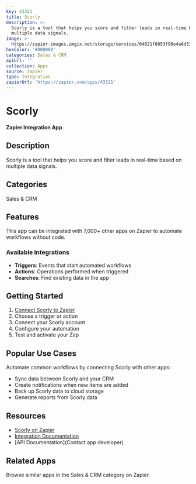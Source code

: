 ```yaml
---
key: 43321
title: Scorly
description: >-
  Scorly is a tool that helps you score and filter leads in real-time based on
  multiple data signals.
image: >-
  https://zapier-images.imgix.net/storage/services/04621f8053f96e4a6d33b252e703f158.png?auto=format%2Ccompress&ixlib=python-3.0.0&q=50
hexColor: '#000000'
categories: Sales & CRM
apiUrl: ''
collection: Apps
source: zapier
type: Integration
zapierUrl: 'https://zapier.com/apps/43321'
---
```

# Scorly

**Zapier Integration App**

## Description

Scorly is a tool that helps you score and filter leads in real-time based on multiple data signals.

## Categories

Sales & CRM

## Features

This app can be integrated with 7,000+ other apps on Zapier to automate workflows without code.

### Available Integrations

- **Triggers**: Events that start automated workflows
- **Actions**: Operations performed when triggered
- **Searches**: Find existing data in the app

## Getting Started

1. [Connect Scorly to Zapier](https://zapier.com/apps/43321)
2. Choose a trigger or action
3. Connect your Scorly account
4. Configure your automation
5. Test and activate your Zap

## Popular Use Cases

Automate common workflows by connecting Scorly with other apps:

- Sync data between Scorly and your CRM
- Create notifications when new items are added
- Back up Scorly data to cloud storage
- Generate reports from Scorly data

## Resources

- [Scorly on Zapier](https://zapier.com/apps/43321)
- [Integration Documentation](https://zapier.com/apps/43321/integrations)
- [API Documentation](Contact app developer)

## Related Apps

Browse similar apps in the Sales & CRM category on Zapier.
